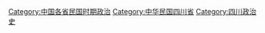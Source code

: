 [[Category:中国各省民国时期政治|Category:中国各省民国时期政治]]
[[Category:中华民国四川省|Category:中华民国四川省]]
[[Category:四川政治史|Category:四川政治史]]